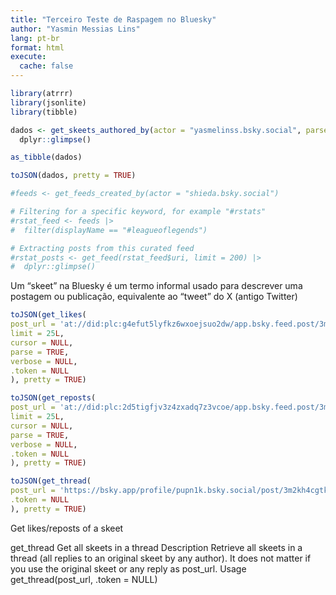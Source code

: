 ```yaml
---
title: "Terceiro Teste de Raspagem no Bluesky"
author: "Yasmin Messias Lins"
lang: pt-br
format: html
execute: 
  cache: false
---
```


```r
library(atrrr)
library(jsonlite)
library(tibble)

```

```r
dados <- get_skeets_authored_by(actor = "yasmelinss.bsky.social", parse = TRUE) |>
  dplyr::glimpse()
```

```r
as_tibble(dados)
```

```r
toJSON(dados, pretty = TRUE)
```



```r
#feeds <- get_feeds_created_by(actor = "shieda.bsky.social") 

# Filtering for a specific keyword, for example "#rstats"
#rstat_feed <- feeds |>
#  filter(displayName == "#leagueoflegends")

# Extracting posts from this curated feed
#rstat_posts <- get_feed(rstat_feed$uri, limit = 200) |>
#  dplyr::glimpse()
```

Um "skeet" na Bluesky é um termo informal usado para descrever uma postagem ou publicação, equivalente ao "tweet" do X (antigo Twitter)

```r
toJSON(get_likes(
post_url = 'at://did:plc:g4efut5lyfkz6wxoejsuo2dw/app.bsky.feed.post/3m2iaytbuxk2q',
limit = 25L,
cursor = NULL,
parse = TRUE,
verbose = NULL,
.token = NULL
), pretty = TRUE)
```
```r

toJSON(get_reposts(
post_url = 'at://did:plc:2d5tigfjv3z4zxadq7z3vcoe/app.bsky.feed.post/3m2kh4cgtk22q',
limit = 25L,
cursor = NULL,
parse = TRUE,
verbose = NULL,
.token = NULL
), pretty = TRUE)

```
```r

toJSON(get_thread(
post_url = 'https://bsky.app/profile/pupn1k.bsky.social/post/3m2kh4cgtk22q',
.token = NULL
), pretty = TRUE)

```


Get likes/reposts of a skeet
 
get_thread Get all skeets in a thread
Description
Retrieve all skeets in a thread (all replies to an original skeet by any author). It does not matter if
you use the original skeet or any reply as post_url.
Usage
get_thread(post_url, .token = NULL)



